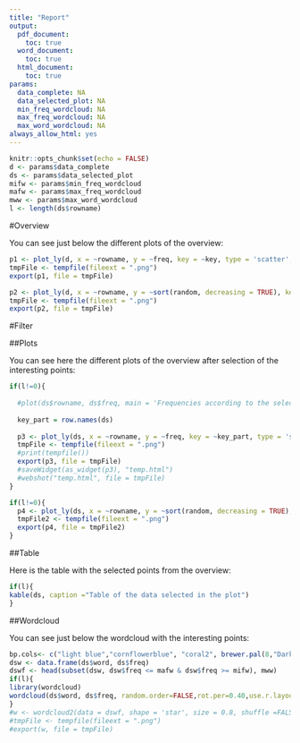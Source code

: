 ```yaml
---
title: "Report"
output:
  pdf_document: 
    toc: true
  word_document: 
    toc: true
  html_document: 
    toc: true
params: 
  data_complete: NA
  data_selected_plot: NA
  min_freq_wordcloud: NA
  max_freq_wordcloud: NA
  max_word_wordcloud: NA
always_allow_html: yes
---
```


```r
knitr::opts_chunk$set(echo = FALSE)
d <- params$data_complete
ds <- params$data_selected_plot
mifw <- params$min_freq_wordcloud
mafw <- params$max_freq_wordcloud
mww <- params$max_word_wordcloud
l <- length(ds$rowname)
```

#Overview 

You can see just below the different plots of the overview: 

```r
p1 <- plot_ly(d, x = ~rowname, y = ~freq, key = ~key, type = 'scatter', mode='lines+markers',  marker = list(color = 'blue', opacity=2))%>%layout(title = 'Frequency according to the word', xaxis = list(title ='Word'), yaxis =list(title ='Frequency'), titlefont = 'arial', showlegend = FALSE)
tmpFile <- tempfile(fileext = ".png")
export(p1, file = tmpFile)

p2 <- plot_ly(d, x = ~rowname, y = ~sort(random, decreasing = TRUE), key = ~key, type = 'scatter', mode='lines+markers',  marker = list(color = 'blue', opacity=2))%>%layout(title = 'Random according to the word', xaxis = list(title ='Word'), yaxis =list(title ='Random'), titlefont = 'arial', showlegend = FALSE)
tmpFile <- tempfile(fileext = ".png")
export(p2, file = tmpFile)
```

#Filter

##Plots

You can see here the different plots of the overview after selection of the interesting points:

```r
if(l!=0){
  
  #plot(ds$rowname, ds$freq, main = 'Frequencies according to the selected words', xlab = 'Word', ylab= 'Frequency', type = "b", cex = 0.5,lwd  = 1.5,col = "blue")
  
  key_part = row.names(ds)
  
  p3 <- plot_ly(ds, x = ~rowname, y = ~freq, key = ~key_part, type = 'scatter', mode='lines+markers',  marker = list(color = 'blue', opacity=2))%>%layout(title = 'Frequencies according to the selected words', xaxis = list(title ='Word'), yaxis =list(title ='Frequency'), titlefont = 'arial', showlegend = FALSE)
  tmpFile <- tempfile(fileext = ".png")
  #print(tempfile())
  export(p3, file = tmpFile)
  #saveWidget(as_widget(p3), "temp.html")
  #webshot("temp.html", file = tmpFile)
}
```

```R
if(l!=0){
  p4 <- plot_ly(ds, x = ~rowname, y = ~sort(random, decreasing = TRUE), key = ~key_part, type = 'scatter', mode='lines+markers',  marker = list(color = 'blue', opacity=2))%>%layout(title = 'Randoms according to the selected words', xaxis = list(title ='Word'), yaxis =list(title ='Random'), titlefont = 'arial', showlegend = FALSE)
  tmpFile2 <- tempfile(fileext = ".png")
  export(p4, file = tmpFile2)
}
```

##Table

Here is the table with the selected points from the overview:

```r
if(l){
kable(ds, caption ="Table of the data selected in the plot")
}
```

##Wordcloud

You can see just below the wordcloud with the interesting points:

```r
bp.cols<- c("light blue","cornflowerblue", "coral2", brewer.pal(8,"Dark2"))
dsw <- data.frame(ds$word, ds$freq)
dswf <- head(subset(dsw, dsw$freq <= mafw & dsw$freq >= mifw), mww)
if(l){
library(wordcloud)
wordcloud(ds$word, ds$freq, random.order=FALSE,rot.per=0.40,use.r.layout=FALSE, random.color=TRUE,colors=bp.cols)
}
#w <- wordcloud2(data = dswf, shape = 'star', size = 0.8, shuffle =FALSE)
#tmpFile <- tempfile(fileext = ".png")
#export(w, file = tmpFile)
```